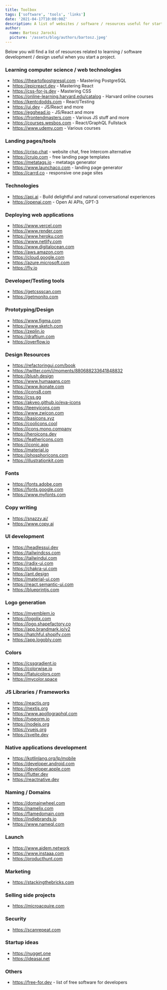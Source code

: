 ```yaml
---
title: Toolbox
tags: ['software', 'tools', 'links']
date: '2021-04-17T10:00:00Z'
description: A list of websites / software / resources useful for starting projects
author:
  name: Bartosz Jarocki
  picture: '/assets/blog/authors/bartosz.jpeg'
---
```


Below you will find a list of resources related to learning / software development / design useful when you start a project.

### Learning computer science / web technologies

- https://theartofpostgresql.com - Mastering PostgreSQL
- https://epicreact.dev - Mastering React
- https://css-for-js.dev - Mastering CSS
- https://online-learning.harvard.edu/catalog - Harvard online courses
- https://kentcdodds.com - React/Testing
- https://ui.dev - JS/React and more
- https://egghead.io - JS/React and more
- https://frontendmasters.com - Various JS stuff and more
- https://courses.wesbos.com - React/GraphQL Fullstack
- https://www.udemy.com - Various courses

### Landing pages/tools

- https://crisp.chat - website chat, free Intercom alternative
- https://cruip.com - free landing page templates
- https://metatags.io - metatags generator
- https://www.launchaco.com - landing page generator
- https://carrd.co - responsive one page sites

### Technologies

- https://api.ai - Build delightful and natural conversational experiences
- https://openai.com - Open AI APIs, GPT-3

### Deploying web applications

- https://www.vercel.com
- https://www.render.com
- https://www.heroku.com
- https://www.netlify.com
- https://www.digitalocean.com
- https://aws.amazon.com
- https://cloud.google.com
- https://azure.microsoft.com
- https://fly.io

### Developer/Testing tools

- https://getcssscan.com
- https://getmonito.com

### Prototyping/Design

- https://www.figma.com
- https://www.sketch.com
- https://zeplin.io
- https://draftium.com
- https://overflow.io

### Design Resources

- https://refactoringui.com/book
- https://twitter.com/i/moments/880688233641848832
- https://blush.design
- https://www.humaaans.com
- https://www.ikonate.com
- https://icons8.com
- https://css.gg
- https://akveo.github.io/eva-icons
- https://teenyicons.com
- https://www.zwicon.com
- https://basicons.xyz
- https://coolicons.cool
- https://icons.mono.company
- https://heroicons.dev
- https://feathericons.com
- https://iconic.app
- https://material.io
- https://phosphoricons.com
- https://illustrationkit.com

### Fonts

- https://fonts.adobe.com
- https://fonts.google.com
- https://www.myfonts.com

### Copy writing
- https://snazzy.ai/
- https://www.copy.ai

### UI development

- https://headlessui.dev
- https://tailwindcss.com
- https://tailwindui.com
- https://radix-ui.com
- https://chakra-ui.com
- https://ant.design
- https://material-ui.com
- https://react.semantic-ui.com
- https://blueprintjs.com

### Logo generation

- https://myemblem.io
- https://logolix.com
- https://logo.shapefactory.co
- https://app.brandmark.io/v2
- https://hatchful.shopify.com
- https://app.logobly.com

### Colors

- https://cssgradient.io
- https://colorwise.io
- https://flatuicolors.com
- https://mycolor.space

### JS Libraries / Frameworks

- https://reactjs.org
- https://nextjs.org
- https://www.apollographql.com
- https://typeorm.io
- https://nodejs.org
- https://vuejs.org
- https://svelte.dev

### Native applications development

- https://kotlinlang.org/lp/mobile
- https://developer.android.com
- https://developer.apple.com
- https://flutter.dev
- https://reactnative.dev

### Naming / Domains

- https://domainwheel.com
- https://namelix.com
- https://flamedomain.com
- https://indiebrands.io
- https://www.nameql.com

### Launch

- https://www.aidem.network
- https://www.instaaa.com
- https://producthunt.com

### Marketing

- https://stackingthebricks.com

### Selling side projects

- https://microacquire.com

### Security

- https://scanrepeat.com

### Startup ideas

- https://nugget.one
- https://ideasai.net

### Others

- https://free-for.dev - list of free software for developers
